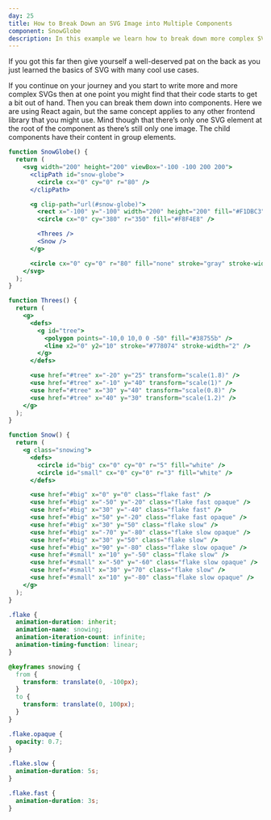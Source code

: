 ```yaml
---
day: 25
title: How to Break Down an SVG Image into Multiple Components
component: SnowGlobe
description: In this example we learn how to break down more complex SVG images into multiple components.
---
```



If you got this far then give yourself a well-deserved pat on the back as you just learned the basics of SVG with many cool use cases.

If you continue on your journey and you start to write more and more complex SVGs then at one point you might find that their code starts to get a bit out of hand. Then you can break them down into components. Here we are using React again, but the same concept applies to any other frontend library that you might use. Mind though that there’s only one SVG element at the root of the component as there’s still only one image. The child components have their content in group elements.

<Final>

```jsx
function SnowGlobe() {
  return (
    <svg width="200" height="200" viewBox="-100 -100 200 200">
      <clipPath id="snow-globe">
        <circle cx="0" cy="0" r="80" />
      </clipPath>

      <g clip-path="url(#snow-globe)">
        <rect x="-100" y="-100" width="200" height="200" fill="#F1DBC3" />
        <circle cx="0" cy="380" r="350" fill="#F8F4E8" />

        <Threes />
        <Snow />
      </g>

      <circle cx="0" cy="0" r="80" fill="none" stroke="gray" stroke-width="2" />
    </svg>
  );
}

function Threes() {
  return (
    <g>
      <defs>
        <g id="tree">
          <polygon points="-10,0 10,0 0 -50" fill="#38755b" />
          <line x2="0" y2="10" stroke="#778074" stroke-width="2" />
        </g>
      </defs>

      <use href="#tree" x="-20" y="25" transform="scale(1.8)" />
      <use href="#tree" x="-10" y="40" transform="scale(1)" />
      <use href="#tree" x="30" y="40" transform="scale(0.8)" />
      <use href="#tree" x="40" y="30" transform="scale(1.2)" />
    </g>
  );
}

function Snow() {
  return (
    <g class="snowing">
      <defs>
        <circle id="big" cx="0" cy="0" r="5" fill="white" />
        <circle id="small" cx="0" cy="0" r="3" fill="white" />
      </defs>

      <use href="#big" x="0" y="0" class="flake fast" />
      <use href="#big" x="-50" y="-20" class="flake fast opaque" />
      <use href="#big" x="30" y="-40" class="flake fast" />
      <use href="#big" x="50" y="-20" class="flake fast opaque" />
      <use href="#big" x="30" y="50" class="flake slow" />
      <use href="#big" x="-70" y="-80" class="flake slow opaque" />
      <use href="#big" x="30" y="50" class="flake slow" />
      <use href="#big" x="90" y="-80" class="flake slow opaque" />
      <use href="#small" x="10" y="-50" class="flake slow" />
      <use href="#small" x="-50" y="-60" class="flake slow opaque" />
      <use href="#small" x="30" y="70" class="flake slow" />
      <use href="#small" x="10" y="-80" class="flake slow opaque" />
    </g>
  );
}
```

```css
.flake {
  animation-duration: inherit;
  animation-name: snowing;
  animation-iteration-count: infinite;
  animation-timing-function: linear;
}

@keyframes snowing {
  from {
    transform: translate(0, -100px);
  }
  to {
    transform: translate(0, 100px);
  }
}

.flake.opaque {
  opacity: 0.7;
}

.flake.slow {
  animation-duration: 5s;
}

.flake.fast {
  animation-duration: 3s;
}
```

</Final>
